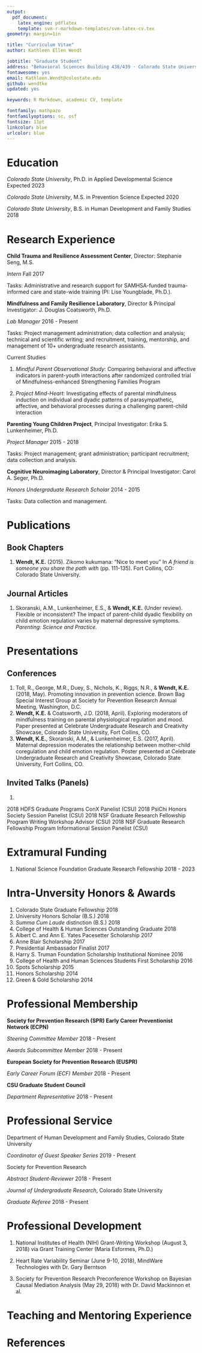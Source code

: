 ```yaml
---
output: 
  pdf_document:
    latex_engine: pdflatex
    template: svm-r-markdown-templates/svm-latex-cv.tex
geometry: margin=1in

title: "Curriculum Vitae"
author: Kathleen Ellen Wendt

jobtitle: "Graduate Student"
address: "Behavioral Sciences Building 438/439 · Colorado State University  · Fort Collins, CO"
fontawesome: yes
email: Kathleen.Wendt@colostate.edu
github: wendtke
updated: yes

keywords: R Markdown, academic CV, template

fontfamily: mathpazo
fontfamilyoptions: sc, osf
fontsize: 11pt
linkcolor: blue
urlcolor: blue
---
```


# Education

*Colorado State University*, Ph.D. in Applied Developmental Science \hfill Expected 2023

*Colorado State University*, M.S. in Prevention Science \hfill Expected 2020

*Colorado State University*, B.S. in Human Development and Family Studies \hfill 2018

# Research Experience

**Child Trauma and Resilience Assessment Center**, Director: Stephanie Seng, M.S.

*Intern* \hfill Fall 2017

Tasks: Administrative and research support for SAMHSA-funded trauma-informed care and state-wide training (PI: Lise Youngblade, Ph.D.).

**Mindfulness and Family Resilience Laboratory**, Director & Principal Investigator: J. Douglas Coatsworth, Ph.D.

*Lab Manager* \hfill  2016 - Present

Tasks: Project management administration; data collection and analysis; technical and scientific writing; and recruitment, training, mentorship, and management of 10+ undergraduate research assistants.

Current Studies

1. *Mindful Parent Observational Study*: Comparing behavioral and affective indicators in parent-youth interactions after randomized controlled trial of Mindfulness-enhanced Strengthening Families Program

2. *Project Mind-Heart*: Investigating effects of parental mindfulness induction on individual and dyadic patterns of parasympathetic, affective, and behavioral processes during a challenging parent-child interaction

**Parenting Young Children Project**, Principal Investigator: Erika S. Lunkenheimer, Ph.D. 

*Project Manager* \hfill 2015 - 2018

Tasks: Project management; grant administration; participant recruitment; data collection and analysis.

**Cognitive Neuroimaging Laboratory**, Director & Principal Investigator: Carol A. Seger, Ph.D. 

*Honors Undergraduate Research Scholar* \hfill 2014 - 2015

Tasks: Data collection and management.

# Publications

## Book Chapters

1. **Wendt, K.E.** (2015). Zikomo kukumana: “Nice to meet you” In *A friend is someone you share the path with* (pp. 111-135). Fort Collins, CO: Colorado State University. 

## Journal Articles

1. Skoranski, A.M., Lunkenheimer, E.S., & **Wendt, K.E.** (Under review). Flexible or inconsistent? The impact of parent-child dyadic flexibility on child emotion regulation varies by maternal depressive symptoms. *Parenting: Science and Practice.*

# Presentations

## Conferences

1. Toll, R., George, M.R., Duey, S., Nichols, K., Riggs, N.R., & **Wendt, K.E.** (2018, May). Promoting innovation in prevention science. Brown Bag Special Interest Group at Society for Prevention Research Annual Meeting, Washington, D.C.
2. **Wendt, K.E.** & Coatsworth, J.D. (2018, April). Exploring moderators of mindfulness training on parental physiological regulation and mood. Paper presented at Celebrate Undergraduate Research and Creativity Showcase, Colorado State University, Fort Collins, CO.
3. **Wendt, K.E.**, Skoranski, A.M., & Lunkenheimer, E.S. (2017, April). Maternal depression moderates the relationship between mother-child coregulation and child emotion regulation. Poster presented at Celebrate Undergraduate Research and Creativity Showcase, Colorado State University, Fort Collins, CO.

## Invited Talks (Panels)
1. 

2018	HDFS Graduate Programs ConX Panelist (CSU)
2018	PsiChi Honors Society Session Panelist (CSU)
2018	NSF Graduate Research Fellowship Program Writing Workshop Advisor (CSU)
2018	NSF Graduate Research Fellowship Program Informational Session Panelist (CSU)

# Extramural Funding

1. National Science Foundation Graduate Research Fellowship \hfill 2018 - 2023

# Intra-Unversity Honors & Awards

1. Colorado State Graduate Fellowship \hfill 2018
2. University Honors Scholar (B.S.) \hfill 2018
3. *Summa Cum Laude* distinction (B.S.) \hfill 2018
4. College of Health & Human Sciences Outstanding Graduate \hfill 2018
5. Albert C. and Ann E. Yates Pacesetter Scholarship \hfill 2017
6. Anne Blair Scholarship \hfill 2017
7. Presidential Ambassador Finalist \hfill 2017
8. Harry S. Truman Foundation Scholarship Institutional Nominee \hfill 2016
9. College of Health and Human Sciences Students First Scholarship \hfill 2016
10. Spots Scholarship \hfill 2015
11. Honors Scholarship \hfill 2014
12. Green & Gold Scholarship \hfill 2014


# Professional Membership

**Society for Prevention Research (SPR) Early Career Preventionist Network (ECPN)**

*Steering Committee Member* \hfill 2018 - Present

*Awards Subcommittee Member* \hfill 2018 - Present

**European Society for Prevention Research (EUSPR)**

*Early Career Forum (ECF) Member* \hfill 2018 - Present

**CSU Graduate Student Council**

*Department Representative* \hfill 2018 - Present

# Professional Service

Department of Human Development and Family Studies, Colorado State University

*Coordinator of Guest Speaker Series* \hfill 2019 - Present

Society for Prevention Research 

*Abstract Student-Reviewer* \hfill 2018 - Present

*Journal of Undergraduate Research*, Colorado State University

*Graduate Referee* \hfill 2018 - Present

# Professional Development 

1. National Institutes of Health (NIH) Grant-Writing Workshop (August 3, 2018) via Grant Training Center (Maria Esformes, Ph.D.)

2. Heart Rate Variability Seminar (June 9-10, 2018), MindWare Technologies with Dr. Gary Berntson

3. Society for Prevention Research Preconference Workshop on Bayesian Causal Mediation Analysis (May 29, 2018) with Dr. David Mackinnon et al.



# Teaching and Mentoring Experience



# References

